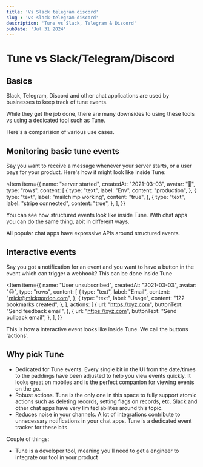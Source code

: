 ```yaml
---
title: 'Vs Slack telegram discord'
slug : 'vs-slack-telegram-discord'
description: 'Tune vs Slack, Telegram & Discord'
pubDate: 'Jul 31 2024'
---
```



# Tune vs Slack/Telegram/Discord

## Basics

Slack, Telegram, Discord and other chat applications are used by businesses to keep track of tune events.

While they get the job done, there are many downsides to using these tools vs using a dedicated tool such as Tune.

Here's a comparision of various use cases.

## Monitoring basic tune events

Say you want to receive a message whenever your server starts, or a user pays for your product.
Here's how it might look like inside Tune:

<Item
  item={{
    name: "server started",
    createdAt: "2021-03-03",
    avatar: "🤖",
    type: "rows",
    content: [
      {
        type: "text",
        label: "Env",
        content: "production",
      },
      {
        type: "text",
        label: "mailchimp working",
        content: "true",
      },
      {
        type: "text",
        label: "stripe connected",
        content: "true",
      },
    ],
  }}
></Item>

You can see how structured events look like inside Tune.
With chat apps you can do the same thing, abit in different ways.

All popular chat apps have expressive APIs around structured events.

## Interactive events

Say you got a notification for an event and you want to have a button in the event which can trigger a webhook?
This can be done inside Tune

<Item
  item={{
    name: "User unsubscribed",
    createdAt: "2021-03-03",
    avatar: "☹️",
    type: "rows",
    content: [
      {
        type: "text",
        label: "Email",
        content: "mick@mickgordon.com",
      },
      {
        type: "text",
        label: "Usage",
        content: "122 bookmarks created",
      },
    ],
    actions: [
      {
        url: "https://xyz.com",
        buttonText: "Send feedback email",
      },
      {
        url: "https://xyz.com",
        buttonText: "Send pullback email",
      },
    ],
  }}
></Item>

This is how a interactive event looks like inside Tune. We call the buttons 'actions'.

## Why pick Tune

- Dedicated for Tune events. Every single bit in the UI from the date/times to the paddings have been adjusted to help you view events quickly. It looks great on mobiles and is the perfect companion for viewing events on the go.
- Robust actions. Tune is the only one in this space to fully support atomic actions such as deleting records, setting flags on records, etc. Slack and other chat apps have very limited abilites around this topic.
- Reduces noise in your channels. A lot of integrations contribute to unnecessary notifications in your chat apps. Tune is a dedicated event tracker for these bits.

Couple of things:

- Tune is a developer tool, meaning you'll need to get a engineer to integrate our tool in your product
